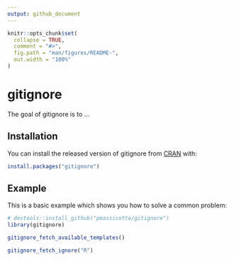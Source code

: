 ```yaml
---
output: github_document
---
```


<!-- README.md is generated from README.Rmd. Please edit that file -->

```r
knitr::opts_chunk$set(
  collapse = TRUE,
  comment = "#>",
  fig.path = "man/figures/README-",
  out.width = "100%"
)
```
# gitignore

<!-- badges: start -->
<!-- badges: end -->

The goal of gitignore is to ...

## Installation

You can install the released version of gitignore from [CRAN](https://CRAN.R-project.org) with:

``` r
install.packages("gitignore")
```

## Example

This is a basic example which shows you how to solve a common problem:

```r
# devtools::install_github("pmassicotte/gitignore")
library(gitignore)

gitignore_fetch_available_templates()

gitignore_fetch_ignore("R")
```
